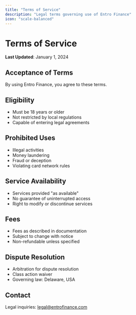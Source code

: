 ```yaml
---
title: "Terms of Service"
description: "Legal terms governing use of Entro Finance"
icon: "scale-balanced"
---
```


# Terms of Service

**Last Updated**: January 1, 2024

## Acceptance of Terms

By using Entro Finance, you agree to these terms.

## Eligibility

- Must be 18 years or older
- Not restricted by local regulations
- Capable of entering legal agreements

## Prohibited Uses

- Illegal activities
- Money laundering
- Fraud or deception
- Violating card network rules

## Service Availability

- Services provided "as available"
- No guarantee of uninterrupted access
- Right to modify or discontinue services

## Fees

- Fees as described in documentation
- Subject to change with notice
- Non-refundable unless specified

## Dispute Resolution

- Arbitration for dispute resolution
- Class action waiver
- Governing law: Delaware, USA

## Contact

Legal inquiries: legal@entrofinance.com